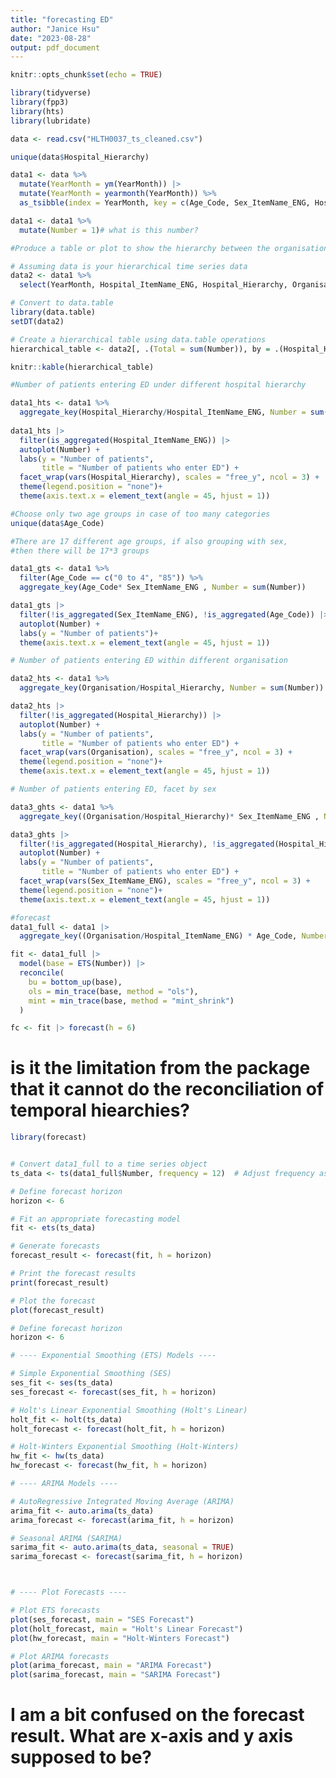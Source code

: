 ```yaml
---
title: "forecasting ED"
author: "Janice Hsu"
date: "2023-08-28"
output: pdf_document
---
```


```r
knitr::opts_chunk$set(echo = TRUE)
```

```r
library(tidyverse)
library(fpp3)
library(hts)
library(lubridate)
```


```r
data <- read.csv("HLTH0037_ts_cleaned.csv")
```

```r
unique(data$Hospital_Hierarchy)
```

```r
data1 <- data %>%
  mutate(YearMonth = ym(YearMonth)) |> 
  mutate(YearMonth = yearmonth(YearMonth)) %>%
  as_tsibble(index = YearMonth, key = c(Age_Code, Sex_ItemName_ENG, Hospital_Code, Hospital_ItemName_ENG)) 

data1 <- data1 %>%
  mutate(Number = 1)# what is this number?
```


```r
#Produce a table or plot to show the hierarchy between the organisation and hospital hierarchy

# Assuming data is your hierarchical time series data
data2 <- data1 %>%
  select(YearMonth, Hospital_ItemName_ENG, Hospital_Hierarchy, Organisation, Number)
```


```r
# Convert to data.table
library(data.table)
setDT(data2)

# Create a hierarchical table using data.table operations
hierarchical_table <- data2[, .(Total = sum(Number)), by = .(Hospital_Hierarchy, Organisation, Hospital_ItemName_ENG)]

knitr::kable(hierarchical_table)

```


```r
#Number of patients entering ED under different hospital hierarchy

data1_hts <- data1 %>%
  aggregate_key(Hospital_Hierarchy/Hospital_ItemName_ENG, Number = sum(Number))
  
data1_hts |>
  filter(is_aggregated(Hospital_ItemName_ENG)) |>
  autoplot(Number) +
  labs(y = "Number of patients",
       title = "Number of patients who enter ED") +
  facet_wrap(vars(Hospital_Hierarchy), scales = "free_y", ncol = 3) +
  theme(legend.position = "none")+
  theme(axis.text.x = element_text(angle = 45, hjust = 1)) 
```

```r
#Choose only two age groups in case of too many categories
unique(data$Age_Code)

#There are 17 different age groups, if also grouping with sex,
#then there will be 17*3 groups

data1_gts <- data1 %>%
  filter(Age_Code == c("0 to 4", "85")) %>%
  aggregate_key(Age_Code* Sex_ItemName_ENG , Number = sum(Number))

data1_gts |>
  filter(!is_aggregated(Sex_ItemName_ENG), !is_aggregated(Age_Code)) |>
  autoplot(Number) +
  labs(y = "Number of patients")+
  theme(axis.text.x = element_text(angle = 45, hjust = 1)) 
```



```r
# Number of patients entering ED within different organisation 

data2_hts <- data1 %>%
  aggregate_key(Organisation/Hospital_Hierarchy, Number = sum(Number))

data2_hts |>
  filter(!is_aggregated(Hospital_Hierarchy)) |>
  autoplot(Number) +
  labs(y = "Number of patients",
       title = "Number of patients who enter ED") +
  facet_wrap(vars(Organisation), scales = "free_y", ncol = 3) +
  theme(legend.position = "none")+
  theme(axis.text.x = element_text(angle = 45, hjust = 1)) 

```



```r
# Number of patients entering ED, facet by sex

data3_ghts <- data1 %>%
  aggregate_key((Organisation/Hospital_Hierarchy)* Sex_ItemName_ENG , Number = sum(Number))

data3_ghts |>
  filter(!is_aggregated(Hospital_Hierarchy), !is_aggregated(Hospital_Hierarchy)) |>
  autoplot(Number) +
  labs(y = "Number of patients",
       title = "Number of patients who enter ED") +
  facet_wrap(vars(Sex_ItemName_ENG), scales = "free_y", ncol = 3) +
  theme(legend.position = "none")+
  theme(axis.text.x = element_text(angle = 45, hjust = 1)) 
```

```r
#forecast
data1_full <- data1 |>
  aggregate_key((Organisation/Hospital_ItemName_ENG) * Age_Code, Number = sum(Number))

fit <- data1_full |>
  model(base = ETS(Number)) |>
  reconcile(
    bu = bottom_up(base),
    ols = min_trace(base, method = "ols"),
    mint = min_trace(base, method = "mint_shrink")
  )
```

```r
fc <- fit |> forecast(h = 6)
```
# is it the limitation from the package that it cannot do the reconciliation of temporal hiearchies?

```r
library(forecast)


# Convert data1_full to a time series object
ts_data <- ts(data1_full$Number, frequency = 12)  # Adjust frequency as needed

# Define forecast horizon
horizon <- 6 

# Fit an appropriate forecasting model
fit <- ets(ts_data)  

# Generate forecasts
forecast_result <- forecast(fit, h = horizon)

# Print the forecast results
print(forecast_result)

# Plot the forecast
plot(forecast_result)

```

```r

# Define forecast horizon
horizon <- 6  

# ---- Exponential Smoothing (ETS) Models ----

# Simple Exponential Smoothing (SES)
ses_fit <- ses(ts_data)
ses_forecast <- forecast(ses_fit, h = horizon)

# Holt's Linear Exponential Smoothing (Holt's Linear)
holt_fit <- holt(ts_data)
holt_forecast <- forecast(holt_fit, h = horizon)

# Holt-Winters Exponential Smoothing (Holt-Winters)
hw_fit <- hw(ts_data)
hw_forecast <- forecast(hw_fit, h = horizon)

# ---- ARIMA Models ----

# AutoRegressive Integrated Moving Average (ARIMA)
arima_fit <- auto.arima(ts_data)
arima_forecast <- forecast(arima_fit, h = horizon)

# Seasonal ARIMA (SARIMA)
sarima_fit <- auto.arima(ts_data, seasonal = TRUE)
sarima_forecast <- forecast(sarima_fit, h = horizon)



# ---- Plot Forecasts ----

# Plot ETS forecasts
plot(ses_forecast, main = "SES Forecast")
plot(holt_forecast, main = "Holt's Linear Forecast")
plot(hw_forecast, main = "Holt-Winters Forecast")

# Plot ARIMA forecasts
plot(arima_forecast, main = "ARIMA Forecast")
plot(sarima_forecast, main = "SARIMA Forecast")

```
# I am a bit confused on the forecast result. What are x-axis and y axis supposed to be?



